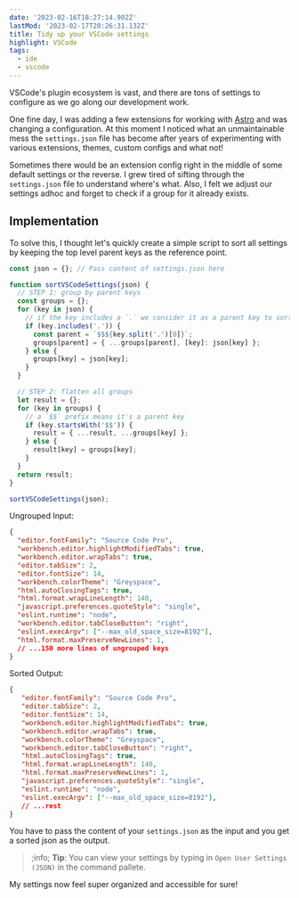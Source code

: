 ```yaml
---
date: '2023-02-16T18:27:14.902Z'
lastMod: '2023-02-17T20:26:31.132Z'
title: Tidy up your VSCode settings
highlight: VSCode
tags:
  - ide
  - vscode
---
```


VSCode's plugin ecosystem is vast, and there are tons of settings to configure as we go along our development work.

One fine day, I was adding a few extensions for working with [Astro](https://astro.build/) and was changing a configuration. At this moment I noticed what an unmaintainable mess the `settings.json` file has become after years of experimenting with various extensions, themes, custom configs and what not!

Sometimes there would be an extension config right in the middle of some default settings or the reverse. I grew tired of sifting through the `settings.json` file to understand where's what. Also, I felt we adjust our settings adhoc and forget to check if a group for it already exists.

## Implementation

To solve this, I thought let's quickly create a simple script to sort all settings by keeping the top level parent keys as the reference point.

```js {4,16}
const json = {}; // Pass content of settings.json here

function sortVSCodeSettings(json) {
  // STEP 1: group by parent keys
  const groups = {};
  for (key in json) {
    // if the key includes a `.` we consider it as a parent key to sort on
    if (key.includes('.')) {
      const parent = `$$${key.split('.')[0]}`;
      groups[parent] = { ...groups[parent], [key]: json[key] };
    } else {
      groups[key] = json[key];
    }
  }

  // STEP 2: flatten all groups
  let result = {};
  for (key in groups) {
    // a `$$` prefix means it's a parent key
    if (key.startsWith('$$')) {
      result = { ...result, ...groups[key] };
    } else {
      result[key] = groups[key];
    }
  }
  return result;
}

sortVSCodeSettings(json);
```

Ungrouped Input:

```json
{
  "editor.fontFamily": "Source Code Pro",
  "workbench.editor.highlightModifiedTabs": true,
  "workbench.editor.wrapTabs": true,
  "editor.tabSize": 2,
  "editor.fontSize": 14,
  "workbench.colorTheme": "Greyspace",
  "html.autoClosingTags": true,
  "html.format.wrapLineLength": 140,
  "javascript.preferences.quoteStyle": "single",
  "eslint.runtime": "node",
  "workbench.editor.tabCloseButton": "right",
  "eslint.execArgv": ["--max_old_space_size=8192"],
  "html.format.maxPreserveNewLines": 1,
  // ...150 more lines of ungrouped keys
}
```

Sorted Output:

```json
{
   "editor.fontFamily": "Source Code Pro",
   "editor.tabSize": 2,
   "editor.fontSize": 14,
   "workbench.editor.highlightModifiedTabs": true,
   "workbench.editor.wrapTabs": true,
   "workbench.colorTheme": "Greyspace",
   "workbench.editor.tabCloseButton": "right",
   "html.autoClosingTags": true,
   "html.format.wrapLineLength": 140,
   "html.format.maxPreserveNewLines": 1,
   "javascript.preferences.quoteStyle": "single",
   "eslint.runtime": "node",
   "eslint.execArgv": ["--max_old_space_size=8192"],
   // ...rest
}
```

You have to pass the content of your `settings.json` as the input and you get a sorted json as the output.

> ;info;
> **Tip**: You can view your settings by typing in `Open User Settings (JSON)` in the command pallete.

My settings now feel super organized and accessible for sure!
